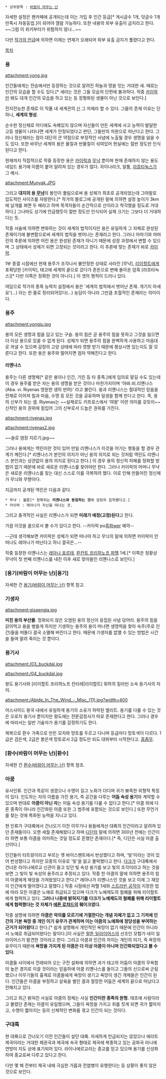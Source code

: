  * 상위항목 : [[바람이 머무는 난]]

자세한 설정은 팬카페에 공개되는데 이는 가입 후 인간 등급[* 게시글수 1개, 덧글수 1개 만족시 자동등업.]이 되어야 열람 가능하다. 또한 내용의 외부 유출이 금지라고 한다. ~~그럼 이 위키부터가 위험하지 않나...~~

다만 [http://blog.naver.com/buckdal/220024538450 작가의 언급]에 의하면 이제는 연재가 오래되어 외부 유출 금지가 풀렸다고 한다.

[[목차]]

=== 용 ===
attachment:yong.jpg

인간들에게는 전승에서만 등장하는 것으로 알려진 하늘과 땅을 잇는 거대한 새. 때로는 인간의 모습을 할 수도 있다.[* 새라는 것은 그들 모습의 단편에 불과하다. 작중 [[카이락]]만 봐도 대개 인간의 모습을 하고 있는 등 정형화된 생물이 아닌 것으로 보인다.]

전지전능한 존재로 이 작품 내 세계관의 [[신]] 그 자체라 할 수 있다. 그들의 존재 이유는 단 하나, '''세계의 형성'''.

순수한 정신체로 어디에도 속해있지 않으며 자신들이 만든 세계에 사고 능력이 발달한 고등 생물이 나타나면 세계가 안정되었다고 판단, 그들만의 차원으로 떠난다고 한다. 그러나 정신체라는 점이 대단히 큰 약점으로 부정적인 사념에 노출될 경우 생명을 잃을 수도 있다. 또한 바무난 세계의 용은 물질과 반물질이 섞여있어 현실에는 절반 정도만 인식된다고 한다.

현재까지 직접적으로 작중 등장한 용은 [[카이락]]과 [[무냑]] 뿐이며 현재 존재하지 않는 용도 네임드 용기에 이름이 붙어 알려져 있는 경우가 많다. 자이나라크, 알툼, [[라흐타녹스]]가 그 예시.

attachment:Munyak.JPG

그리고 '''대지의 용 [[무냑]]'''의 봉인이 풀림으로써 용 성체가 최초로 공개되었는데 그야말로 압도적인 사이즈를 자랑한다.[* 작가의 블로그에 공개된 말에 의하면 설정 높이가 3km에 날개를 펴면 두 배라고 하며 목격자들이 순간적으로 산이라고 착각했을 정도로 거대하다.] 그나마도 상기에 언급했듯이 절반 정도만 인식되어 실제 크기는 그보다 더 거대하다는 듯.

작중 서술에 의하면 변화하는 것이 세계의 법칙이지만 용은 유일하게 그 자체로 완성된 존재이기에 불변함으로써 세계의 법칙을 벗어나는 존재라고 한다. 그러나 마마기와 마마린의 추론에 의하면 어린 용은 완성된 존재가 아니기 때문에 성장 과정에서 변할 수 있으며 그 상태에서 성체가 되면 고정되는 것이라고 한다. 이 추론에 맞는 존재가 바로 [[카이락]].

1부 종결 시점에선 현재 용주가 조각나서 불안정한 상태로 사라진 [무냑], [[리이할트 프리하노프 칸타레|리이할트]]에게 포획당한 [카이락], 태고에 세계의 끝으로 갔다가 혼돈으로 변해 돌아온 암흑 [라흐타녹스][* 다만 이쪽은 정확한 것이 아니다.] 이 셋의 행적이 드러나 있다.

여담으로 작가의 종족 능력치 설정에서 용은 '세계의 법칙에서 벗어난 존재. 개기지 마세요'(...) 라는 한 줄로 정리되어있다(...) 농담이 아니라 그만큼 초월적인 존재라는 의미이다.

=== 용주 ===
attachment:yongju.jpg

용의 모든 생명과 힘을 담고 있는 구슬. 용의 힘은 곧 용주의 힘을 뜻하고 그것을 잃으면 더 이상 용으로 있을 수 없게 된다. 성체가 되면 용주의 힘을 완벽하게 사용하고 마음대로 꺼낼 수 있으며 감정의 고양 상태에 따라 영향 받기 때문에 평상시엔 있는지도 잘 모른다고 한다. 또한 용은 용주와 떨어지면 점차 약해진다고 한다.

==== 리옌나스 ====
용주는 다른 생명체[* 같은 용이나 인간, 기린 등 타 종족.]에게 임의로 맡길 수도 있는데 이 경우 용주를 받은 자는 용의 생명을 받은 것이나 마찬가지이며 '아바.비.리옌나스(Aba. vi. Riyenas 영원한 생의 반려)' 라고 불린다. 용과 리옌나스는 절대적인 믿음을 전제로 이어져 힘과 마음, 수명 등 모든 것을 공유하며 일생을 함께 한다고 한다. 즉, 용의 신부가 되는 셈. Riyenas는 ~~실제로도 키프로스에서 '여왕' 이란 의미를 갖듯이~~ 신적인 용의 권위에 힘입어 그의 신부로서 드높은 권위를 가진다.

attachment:riyenas.jpg

attachment:riyenas2.jpg

~~솔로 염장 지르기.jpg~~

그러나 용에게는 역린이란 것이 있어 만일 리옌나스가 이것을 어기는 행동을 할 경우 관계가 깨진다.[* 리옌나스가 본인의 의지가 아닌 용의 의지로 되는 것처럼 역린도 리옌나스 본인과는 상관없이 용의 의지로 된다고 한다.] 이 경우 용의 정신적 피해를 정화할 방법이 없기 때문에 바로 새로운 리옌나스를 찾아야만 한다. 그러나 카이락의 어머니 무냑은 새로운 리옌나스를 찾는 대신 스스로 이를 극복하려 했다. 이로 인해 만들어진 정신체가 무늬와 무향이다.

지금까지 공개된 역린은 다음과 같다.

 * 무냑 : 불륜[* 정확히는 '''리옌나스와 동침하는 것'''에 굉장히 집착했다고.]
 * 카이락 : 레아나가 자신을 떠나는 것.

그리고 충격적인 사실은 리옌나스가 되면 '''미래가 예정(고정)된다'''고 한다.

가끔 이것을 꿈으로서 볼 수가 있다고 한다. --카이락 po[[흑화]]wer 예약--

--근데 생각해보면 카이락은 성체가 되면 떠나야 하고 무늬의 말에 의하면 카이락이 안 떠나도 레아나가 떠난다고 하니 결국은...--

작중 등장한 리옌나스는 [[레아나 포르테]], [[뢴칸트 프리하노프 파헬]] 1세.[* 이쪽은 정황상 무냑이 첫 번째 리옌나스를 내친 이후 새로 맞아들인 리옌나스로 보인다.]

=== [용기(바람이 머무는 난)|용기] ===
자세한 건 [[용기(바람이 머무는 난)]] 항목 참고.

=== 기생자 ===
attachment:gisaengja.jpg

'''미친 용의 부산물'''. 정화되지 않은 오염된 용의 정신이 응집된 사념 덩어리. 용주의 힘을 갉아먹고 용을 병들게 하지만 기생하는 용주의 용이 떠나면 생명력을 찾아 숙주(주로 인간)들을 떠돌다 결국 소멸해 버린다고 한다. 때문에 기생자를 없앨 수 있는 방법은 시간을 들여 말려 죽이는 것 뿐이다.

=== 용기사 ===
attachment:/03_buckdal.jpg

attachment:/04_buckdal.jpg

왕도 용기사와 [리이할트 프리하노프 칸타레|리이할트] 휘하의 킬라빈 소속 용기사의 차이.

attachment:/Abide_In_The_Wind_-_Misc_(11).jpg?width=400

어스사이드 왕국 내에서 유일하게 용기의 소유가 허락된 엘리트. 용기를 다룰 수 있는 것은 오로지 용기사 뿐이지만 왕도에는 전문감정사가 따로 존재한다고 한다. 그러나 경우에 따라서는 일반 기술자가 용기를 감정하기도 한다.

제복으로 환수 가죽으로 만든 모자와 망토를 두르고 다니며 등급마다 망토색이 다르다. 1급은 검은색, 2급은 붉은색 망토로서 2급 정도만 되도 대위부터 시작한다고. [[흠좀무]].

=== [환수(바람이 머무는 난)|환수] ===
자세한 건 [[환수(바람이 머무는 난)]] 항목 참조.

=== 아쿰 ===
유사인류. 인간과 똑같이 생겼으나 수명이 길고 노화가 더디며 귀가 뾰족한 외형적 특징이 있다. 인도하는 자의 이름을 가진 용기, 즉 공간을 다루는 '''어둠 속성 용기'''와 계약할 수 있으며 반대로 '''아쿰이 아닌 자'''는 어둠 속성 용기를 다룰 수 없다고 한다.[* 아쿰 외에 다른 종족이 아니라 인간화된 아쿰 또한 그 범주에 포함되는 것으로 보인다.] 또한 무언가를 찾는 것에 특화된 능력을 지니고 있다.

현 인류가 구대륙에서 건너오기 이전 이무기나 용들에게선 대륙의 인간이라고 알려져 있던 존재들이다. 오랜 세월 존재해왔다고 하며 [[디단]]의 말에 의하면 300년 전에는 인간이라 하면 보통 아쿰을 의미하는 것일 정도로 흔했던 존재이다.[* 즉, 디단은 사실 아쿰 출신이다.]

인간들이 타트랑이라고 부르는 옛 바이스펜트에서 번성했다고 하며, '빛'이라는 것이 있어 번성했다고 하지만 모종의 이유로 '빛'을 잃고 몰락했다고 한다. [[다크(바람이 머무는 난)|다크]]가 구대륙에서 건너온 라이나에르교 신관이 들고 있던 빛 속성 용기를 보고 빛의 조각이라고 하는 것을 보면 그 빛이 빛 속성의 용주라고 추정되고 있다. 작중 한 아쿰의 말에 의하면 용주의 힘이 아쿰에게 재앙을 가져왔었다고 한다.[* 레아나가 리옌나스인 것을 보고 이제 그 재앙이 인간에게 떨어졌다고 말했다.] 작중 시점에선 파헬 1세와 [[웨스트 스트라빈|스트라빈 공작]]이 지정한 법에 따라 모든 아쿰은 노예로 취급되고 있으며 다크가 노예제도의 철폐를 위해 리이할트에게 협력하고 있다. '''그러나 나중에 밝혀지기를 다크가 노예제도의 철폐를 위해 리이할트에게 협력했다는 것 자체가 [[에른 로챠드]]의 훼이크였다.'''

작중 설명에 의하면 '''아쿰은 악의를 모르기에 거절한다는 개념 자체가 없고 그 기저에 인간의 기본 욕망 중 개인 이기 유무가 관계하며 이는 아쿰의 노예화에 정당성을 부여하는 근거가 되어왔다'''고 한다.[* 쉽게 설명해서 개인적인 욕망이 없기 때문에 인간이 아니라서 노예로 취급되어왔다는 말이다.]이 사실은 [[랄튼 일라이어스]]의 선조인 모험가 네이 일라이어스가 발견한 것이라고 한다. 그리고 아쿰과 인간의 차이는 개인의 이기, 즉 욕망의 유무이기 때문에 '''욕망을 가지게 된 아쿰은 더 이상 아쿰이 아니며 인간화되었다고 볼 수 있다'''.

아쿰들 사이에서 전래되어 오는 구전 설화에 의하면 과거 태고의 어둠이 아쿰의 무욕함이 높은 경지로 이끌 것이라는 믿음하에 아쿰 리옌나스를 들이고 그들의 신으로써 군림했으나 이무기들의 흉계로 아쿰들에게 욕망이 생기고 욕망이 생긴 개체들은 인간이 된다. 인간들은 아쿰을 부정하고 살육을 벌인 결과 절망한 어둠은 세계의 끝으로 떠났다고 전해지고 있다.

그리고 최근 밝혀진 사실로 아쿰의 정체는 사실 '''인간이란 종족의 원형.''' 태초에 사람이라고 불렸던 존재는 아쿰이 유일했으며, 그들이 욕망을 가지고 죄를 짓게 되면 귀가 짧아지고, 수명이 짧아지는 등의 신체적인 변화를 겪고 인간이 되는 것이다.

=== 구대륙 ===
현 대륙으로 건너오기 이전 인간들이 살던 대륙. 자세하게 언급되지는 않았으나 에라트 제국이라는 거대한 패권국과 제국에 속국 형태로 제국에 복종하고 있는 공화국 라니에 연방이 지도 상에 표기되어 있다. 라이나에르교라는 종교를 믿고 있으며 용기를 신성화하여 종교로써 다루고 있다고 한다.

다만 몇 해 전부터 제국 내에 극심한 가뭄과 전염병이 유행한다는 등 상황이 좋지 않은 것으로 보인다.
